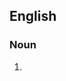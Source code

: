 ==English==

===Noun===
{{head|en|noun form|head=[[hydrogen]] [[car]]s}}

# {{plural of|hydrogen car|lang=en}}